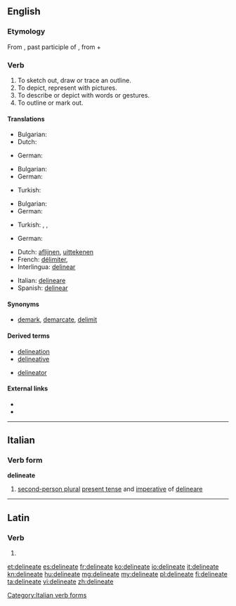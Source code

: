==English==

===Etymology===
From {{etyl|la|en}} {{term|delineatus||lang=la}}, past participle of {{term|delineo|dēlīneo|lang=la|to sketch out, to delineate}}, from {{term|de-||lang=la}} + {{term|linea|līnea|lang=la|line}}

===Verb===
{{en-verb|delineat|es}}

# To sketch out, draw or trace an outline.
# To depict, represent with pictures.
# To describe or depict with words or gestures.
# To outline or mark out.

====Translations====
{{trans-top|To sketch out, draw or trace an outline}}
* Bulgarian: {{t|bg|очертавам}}
* Dutch: {{t|nl|afbakenen}}
{{trans-mid}}
* German: {{t|de|umreißen}}
{{trans-bottom}}

{{trans-top|To depict, represent with pictures}}
* Bulgarian: {{t|bg|скицирам}}
* German: {{t|de|skizzieren}}
{{trans-mid}}
* Turkish: {{t|tr|resmetmek}}
{{trans-bottom}}

{{trans-top|To describe or depict with words or gestures}}
* Bulgarian: {{t|bg|обрисувам}}
* German: {{t|de|schildern}}
{{trans-mid}}
* Turkish: {{t|tr|betimlemek}}, {{t|tr|tasvir etmek|tr=tasvi:retmek}}, {{t|tr|tarif etmek|tr=ta:rifetmek}}
{{trans-bottom}}

{{trans-top|To outline or mark out}}
* German: {{t|de|abgrenzen}}
{{trans-mid}}
{{trans-bottom}}
{{checktrans-top|}}
* Dutch: [[aflijnen]], [[uittekenen]]
* French: [[délimiter]],
* Interlingua: [[delinear]]
{{trans-mid}}
* Italian: [[delineare]]
* Spanish: [[delinear]]
{{trans-bottom}}

====Synonyms====
* {{sense|to mark the limits or boundaries}} [[demark]], [[demarcate]], [[delimit]]

====Derived terms====
{{rel-top|terms derived from delineate}}
* [[delineation]]
* [[delineative]]
{{rel-mid}}
* [[delineator]]
{{rel-bottom}}

====External links====
* {{R:Webster 1913}}
* {{R:Century 1911}}

----

==Italian==

===Verb form===
'''delineate'''

# [[second-person plural]] [[present tense]] and [[imperative]] of [[delineare]]

[[Category:Italian verb forms]]

----

==Latin==

===Verb===
{{la-verb-form|dēlīneāte}}

# {{conjugation of|delineo|dēlīneō|1|p|pres|act|imp|lang=la}}

[[et:delineate]]
[[es:delineate]]
[[fr:delineate]]
[[ko:delineate]]
[[io:delineate]]
[[it:delineate]]
[[kn:delineate]]
[[hu:delineate]]
[[mg:delineate]]
[[my:delineate]]
[[pl:delineate]]
[[fi:delineate]]
[[ta:delineate]]
[[vi:delineate]]
[[zh:delineate]]